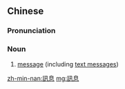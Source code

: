{{also|讯息}}
==Chinese==
{{zh-forms|s=讯息}}

===Pronunciation===
{{zh-pron
|m=xùn息
|c=seon3 sik1
|mn=sìn-sit
|cat=n
}}

===Noun===
{{zh-noun}}

# [[message]] (including [[text message]]s)

[[zh-min-nan:訊息]]
[[mg:訊息]]